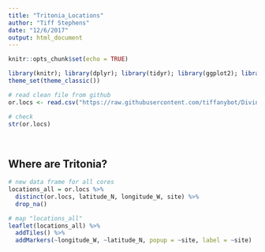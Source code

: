 ```yaml
---
title: "Tritonia_Locations"
author: "Tiff Stephens"
date: "12/6/2017"
output: html_document
---
```


```r
knitr::opts_chunk$set(echo = TRUE)

library(knitr); library(dplyr); library(tidyr); library(ggplot2); library(DT); library(cowplot); library(leaflet)
theme_set(theme_classic())
```





```r
# read clean file from github
or.locs <- read.csv("https://raw.githubusercontent.com/tiffanybot/Diving/master/Organism_Locations.csv", stringsAsFactors = FALSE, header = TRUE)

# check 
str(or.locs)
```



<br>

## Where are Tritonia?
```r
# new data frame for all cores
locations_all = or.locs %>%
  distinct(or.locs, latitude_N, longitude_W, site) %>%
  drop_na()

# map "locations_all"
leaflet(locations_all) %>%
  addTiles() %>%
  addMarkers(~longitude_W, ~latitude_N, popup = ~site, label = ~site)
```

